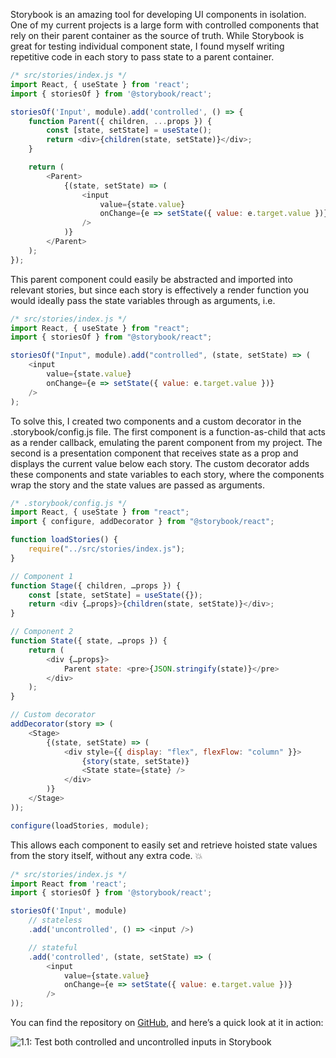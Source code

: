 
Storybook is an amazing tool for developing UI components in isolation. One of my current projects is a large form with controlled components that rely on their parent container as the source of truth. While Storybook is great for testing individual component state, I found myself writing repetitive code in each story to pass state to a parent container.


```javascript
/* src/stories/index.js */
import React, { useState } from 'react';
import { storiesOf } from '@storybook/react';

storiesOf('Input', module).add('controlled', () => {
    function Parent({ children, ...props }) {
        const [state, setState] = useState();
        return <div>{children(state, setState)}</div>;
    }

    return (
        <Parent>
            {(state, setState) => (
                <input
                    value={state.value}
                    onChange={e => setState({ value: e.target.value })}
                />
            )}
        </Parent>
    );
});
```


This parent component could easily be abstracted and imported into relevant stories, but since each story is effectively a render function you would ideally pass the state variables through as arguments, i.e.


```javascript
/* src/stories/index.js */
import React, { useState } from "react";
import { storiesOf } from "@storybook/react";

storiesOf("Input", module).add("controlled", (state, setState) => (
    <input
        value={state.value}
        onChange={e => setState({ value: e.target.value })}
    />
);
```


To solve this, I created two components and a custom decorator in the .storybook/config.js file. The first component is a function-as-child that acts as a render callback, emulating the parent component from my project. The second is a presentation component that receives state as a prop and displays the current value below each story. The custom decorator adds these components and state variables to each story, where the components wrap the story and the state values are passed as arguments.


```javascript
/* .storybook/config.js */
import React, { useState } from "react";
import { configure, addDecorator } from "@storybook/react";

function loadStories() {
    require("../src/stories/index.js");
}

// Component 1
function Stage({ children, …props }) {
    const [state, setState] = useState({});
    return <div {…props}>{children(state, setState)}</div>;
}

// Component 2
function State({ state, …props }) {
    return (
        <div {…props}>
            Parent state: <pre>{JSON.stringify(state)}</pre>
        </div>
    );
}

// Custom decorator
addDecorator(story => (
    <Stage>
        {(state, setState) => (
            <div style={{ display: "flex", flexFlow: "column" }}>
                {story(state, setState)}
                <State state={state} />
            </div>
        )}
    </Stage>
));

configure(loadStories, module);
```


This allows each component to easily set and retrieve hoisted state values from the story itself, without any extra code. 💥


```javascript
/* src/stories/index.js */
import React from 'react';
import { storiesOf } from '@storybook/react';

storiesOf('Input', module)
    // stateless
    .add('uncontrolled', () => <input />)

    // stateful
    .add('controlled', (state, setState) => (
        <input
            value={state.value}
            onChange={e => setState({ value: e.target.value })}
        />
));
```


You can find the repository on [GitHub](https://github.com/phunkren/storybook-state), and here’s a quick look at it in action:


![1.1: Test both controlled and uncontrolled inputs in Storybook](https://i.imgur.com/tqd1QZR.gif)

